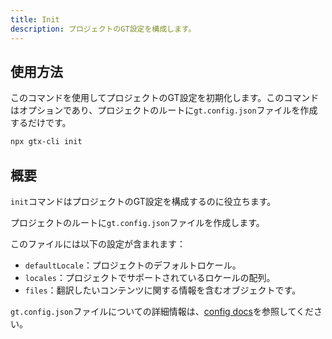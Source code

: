 ```yaml
---
title: Init
description: プロジェクトのGT設定を構成します。
---
```


## 使用方法

このコマンドを使用してプロジェクトのGT設定を初期化します。このコマンドはオプションであり、プロジェクトのルートに`gt.config.json`ファイルを作成するだけです。

```bash
npx gtx-cli init
```

## 概要

`init`コマンドはプロジェクトのGT設定を構成するのに役立ちます。

プロジェクトのルートに`gt.config.json`ファイルを作成します。

このファイルには以下の設定が含まれます：

- `defaultLocale`：プロジェクトのデフォルトロケール。
- `locales`：プロジェクトでサポートされているロケールの配列。
- `files`：翻訳したいコンテンツに関する情報を含むオブジェクトです。

`gt.config.json`ファイルについての詳細情報は、[config docs](/docs/cli/reference/config)を参照してください。
